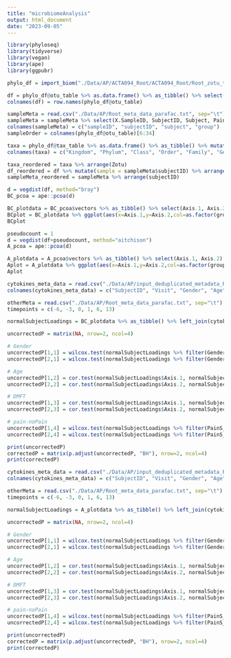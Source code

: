 ```yaml
---
title: "microbiomeAnalysis"
output: html_document
date: "2023-09-05"
---
```


```r
library(phyloseq)
library(tidyverse)
library(vegan)
library(ape)
library(ggpubr)
```

```r
phylo_df = import_biom("./Data/AP/ACTA094_Root/ACTA094_Root/Root_zotu_table_sorted.biom")

df = phylo_df@otu_table %>% as.data.frame() %>% as_tibble() %>% select(all_of(starts_with("S"))) %>% t() %>% as_tibble()
colnames(df) = row.names(phylo_df@otu_table)

sampleMeta = read.csv("./Data/AP/Root_meta_data_parafac.txt", sep="\t") %>% as_tibble()
sampleMeta = sampleMeta %>% select(X.SampleID, SubjectID, Subject, PainS_NopainA)
colnames(sampleMeta) = c("sampleID", "subjectID", "subject", "group")
sampleOrder = colnames(phylo_df@otu_table)[6:34]

taxa = phylo_df@tax_table %>% as.data.frame() %>% as_tibble() %>% mutate(Zotu = row.names(phylo_df@tax_table))
colnames(taxa) = c("Kingdom", "Phylum", "Class", "Order", "Family", "Genus", "Species", "Zotu")
```

```r
taxa_reordered = taxa %>% arrange(Zotu)
df_reordered = df %>% mutate(sample = sampleMeta$subjectID) %>% arrange(sample) %>% select(-sample) %>% select(taxa_reordered$Zotu)
sampleMeta_reordered = sampleMeta %>% arrange(subjectID)
```

```r
d = vegdist(df, method="bray")
BC_pcoa = ape::pcoa(d)

BC_plotdata = BC_pcoa$vectors %>% as_tibble() %>% select(Axis.1, Axis.2) %>% mutate(sampleID = sampleOrder) %>% left_join(sampleMeta)
BCplot = BC_plotdata %>% ggplot(aes(x=Axis.1,y=Axis.2,col=as.factor(group))) + geom_point()
BCplot
```

```r
pseudocount = 1
d = vegdist(df+pseudocount, method="aitchison")
A_pcoa = ape::pcoa(d)

A_plotdata = A_pcoa$vectors %>% as_tibble() %>% select(Axis.1, Axis.2) %>% mutate(sampleID = sampleOrder) %>% left_join(sampleMeta)
Aplot = A_plotdata %>% ggplot(aes(x=Axis.1,y=Axis.2,col=as.factor(group))) + geom_point()
Aplot
```
```r
cytokines_meta_data = read.csv("./Data/AP/input_deduplicated_metadata_RvdP.csv", sep=" ", header=FALSE) %>% as_tibble()
colnames(cytokines_meta_data) = c("SubjectID", "Visit", "Gender", "Age", "Pain_noPain", "case_control")

otherMeta = read.csv("./Data/AP/Root_meta_data_parafac.txt", sep="\t") %>% as_tibble() %>% select(-Gender)
timepoints = c(-6, -3, 0, 1, 6, 13)

normalSubjectLoadings = BC_plotdata %>% as_tibble() %>% left_join(cytokines_meta_data, by=c("subject"="SubjectID")) %>% left_join(otherMeta, by=c("subject"="SubjectID"))

uncorrectedP = matrix(NA, nrow=2, ncol=4)

# Gender
uncorrectedP[1,1] = wilcox.test(normalSubjectLoadings %>% filter(Gender=="M") %>% select(Axis.1) %>% pull(), normalSubjectLoadings %>% filter(Gender=="F") %>% select(Axis.1) %>% pull())$p.value
uncorrectedP[2,1] = wilcox.test(normalSubjectLoadings %>% filter(Gender=="M") %>% select(Axis.2) %>% pull(), normalSubjectLoadings %>% filter(Gender=="F") %>% select(Axis.2) %>% pull())$p.value

# Age
uncorrectedP[1,2] = cor.test(normalSubjectLoadings$Axis.1, normalSubjectLoadings$Age.x)$p.value
uncorrectedP[2,2] = cor.test(normalSubjectLoadings$Axis.2, normalSubjectLoadings$Age.x)$p.value

# DMFT
uncorrectedP[1,3] = cor.test(normalSubjectLoadings$Axis.1, normalSubjectLoadings$DMFT)$p.value
uncorrectedP[2,3] = cor.test(normalSubjectLoadings$Axis.2, normalSubjectLoadings$DMFT)$p.value

# pain-noPain
uncorrectedP[1,4] = wilcox.test(normalSubjectLoadings %>% filter(PainS_NopainA=="S") %>% select(Axis.1) %>% pull(), normalSubjectLoadings %>% filter(PainS_NopainA=="A") %>% select(Axis.1) %>% pull())$p.value
uncorrectedP[2,4] = wilcox.test(normalSubjectLoadings %>% filter(PainS_NopainA=="S") %>% select(Axis.2) %>% pull(), normalSubjectLoadings %>% filter(PainS_NopainA=="A") %>% select(Axis.2) %>% pull())$p.value

print(uncorrectedP)
correctedP = matrix(p.adjust(uncorrectedP, "BH"), nrow=2, ncol=4)
print(correctedP)
```
```r
cytokines_meta_data = read.csv("./Data/AP/input_deduplicated_metadata_RvdP.csv", sep=" ", header=FALSE) %>% as_tibble()
colnames(cytokines_meta_data) = c("SubjectID", "Visit", "Gender", "Age", "Pain_noPain", "case_control")

otherMeta = read.csv("./Data/AP/Root_meta_data_parafac.txt", sep="\t") %>% as_tibble() %>% select(-Gender)
timepoints = c(-6, -3, 0, 1, 6, 13)

normalSubjectLoadings = A_plotdata %>% as_tibble() %>% left_join(cytokines_meta_data, by=c("subject"="SubjectID")) %>% left_join(otherMeta, by=c("subject"="SubjectID"))

uncorrectedP = matrix(NA, nrow=2, ncol=4)

# Gender
uncorrectedP[1,1] = wilcox.test(normalSubjectLoadings %>% filter(Gender=="M") %>% select(Axis.1) %>% pull(), normalSubjectLoadings %>% filter(Gender=="F") %>% select(Axis.1) %>% pull())$p.value
uncorrectedP[2,1] = wilcox.test(normalSubjectLoadings %>% filter(Gender=="M") %>% select(Axis.2) %>% pull(), normalSubjectLoadings %>% filter(Gender=="F") %>% select(Axis.2) %>% pull())$p.value

# Age
uncorrectedP[1,2] = cor.test(normalSubjectLoadings$Axis.1, normalSubjectLoadings$Age.x)$p.value
uncorrectedP[2,2] = cor.test(normalSubjectLoadings$Axis.2, normalSubjectLoadings$Age.x)$p.value

# DMFT
uncorrectedP[1,3] = cor.test(normalSubjectLoadings$Axis.1, normalSubjectLoadings$DMFT)$p.value
uncorrectedP[2,3] = cor.test(normalSubjectLoadings$Axis.2, normalSubjectLoadings$DMFT)$p.value

# pain-noPain
uncorrectedP[1,4] = wilcox.test(normalSubjectLoadings %>% filter(PainS_NopainA=="S") %>% select(Axis.1) %>% pull(), normalSubjectLoadings %>% filter(PainS_NopainA=="A") %>% select(Axis.1) %>% pull())$p.value
uncorrectedP[2,4] = wilcox.test(normalSubjectLoadings %>% filter(PainS_NopainA=="S") %>% select(Axis.2) %>% pull(), normalSubjectLoadings %>% filter(PainS_NopainA=="A") %>% select(Axis.2) %>% pull())$p.value

print(uncorrectedP)
correctedP = matrix(p.adjust(uncorrectedP, "BH"), nrow=2, ncol=4)
print(correctedP)
```
